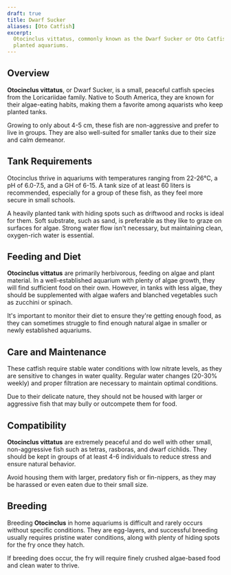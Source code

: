 ```yaml
---
draft: true
title: Dwarf Sucker
aliases: [Oto Catfish]
excerpt:
  Otocinclus vittatus, commonly known as the Dwarf Sucker or Oto Catfish, is a peaceful algae-eating fish, ideal for
  planted aquariums.
---
```


## Overview

**Otocinclus vittatus**, or Dwarf Sucker, is a small, peaceful catfish species from the Loricariidae family. Native to
South America, they are known for their algae-eating habits, making them a favorite among aquarists who keep planted
tanks.

Growing to only about 4-5 cm, these fish are non-aggressive and prefer to live in groups. They are also well-suited for
smaller tanks due to their size and calm demeanor.

## Tank Requirements

Otocinclus thrive in aquariums with temperatures ranging from 22-26°C, a pH of 6.0-7.5, and a GH of 6-15. A tank size of
at least 60 liters is recommended, especially for a group of these fish, as they feel more secure in small schools.

A heavily planted tank with hiding spots such as driftwood and rocks is ideal for them. Soft substrate, such as sand, is
preferable as they like to graze on surfaces for algae. Strong water flow isn't necessary, but maintaining clean,
oxygen-rich water is essential.

## Feeding and Diet

**Otocinclus vittatus** are primarily herbivorous, feeding on algae and plant material. In a well-established aquarium
with plenty of algae growth, they will find sufficient food on their own. However, in tanks with less algae, they should
be supplemented with algae wafers and blanched vegetables such as zucchini or spinach.

It's important to monitor their diet to ensure they're getting enough food, as they can sometimes struggle to find
enough natural algae in smaller or newly established aquariums.

## Care and Maintenance

These catfish require stable water conditions with low nitrate levels, as they are sensitive to changes in water
quality. Regular water changes (20-30% weekly) and proper filtration are necessary to maintain optimal conditions.

Due to their delicate nature, they should not be housed with larger or aggressive fish that may bully or outcompete them
for food.

## Compatibility

**Otocinclus vittatus** are extremely peaceful and do well with other small, non-aggressive fish such as tetras,
rasboras, and dwarf cichlids. They should be kept in groups of at least 4-6 individuals to reduce stress and ensure
natural behavior.

Avoid housing them with larger, predatory fish or fin-nippers, as they may be harassed or even eaten due to their small
size.

## Breeding

Breeding **Otocinclus** in home aquariums is difficult and rarely occurs without specific conditions. They are
egg-layers, and successful breeding usually requires pristine water conditions, along with plenty of hiding spots for
the fry once they hatch.

If breeding does occur, the fry will require finely crushed algae-based food and clean water to thrive.
